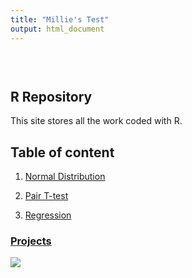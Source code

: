 ```yaml
---
title: "Millie's Test"
output: html_document
---
```


<style type="text/css">
.title {
  display: none;
}

#getting-started img {
  margin-right: 10px;
}

</style>

<div class="row" style="padding-top: 30px;">
<div class="col-sm-6">

# **R Repository**

This site stores all the work coded with R.

## Table of content

1. [Normal Distribution](https://milliewoo.github.io/MillieLearnR/Normal.html)

2. [Pair T-test](https://milliewoo.github.io/MillieLearnR/T-test.html)

3. [Regression](https://milliewoo.github.io/MillieLearnR/Regression.html)


</div>
<div class="col-sm-6">

### [Projects](https://milliewoo.github.io/MillieLearnR/index.html)

<a href = "https://milliewoo.github.io">
![](images/document.jpg)
</a>
</div>
